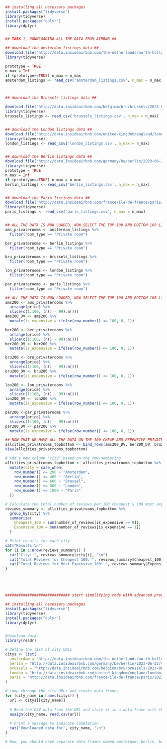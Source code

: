 ```r
## installing all necessary packages
install.packages("tidyverse")
library(tidyverse)
install.packages("dplyr")
library(dplyr)


## TASK 1, DOWNLOADING ALL THE DATA FROM AIRBNB ##

## download the Amsterdam listings data ##
download.file("http://data.insideairbnb.com/the-netherlands/north-holland/amsterdam/2023-09-03/visualisations/listings.csv", "amsterdam_listings.csv")
library(tidyverse)

prototype = TRUE
n_max = Inf
if (prototype==TRUE) n_max = n_max
amsterdam_listings <- read_csv('amsterdam_listings.csv', n_max = n_max)



## download the Brussels listings data ##

download.file("http://data.insideairbnb.com/belgium/bru/brussels/2023-06-24/visualisations/listings.csv", "brussels_listings.csv")
library(tidyverse)
brussels_listings <- read_csv('brussels_listings.csv', n_max = n_max)


## download the London listings data ##
download.file("http://data.insideairbnb.com/united-kingdom/england/london/2023-06-08/visualisations/listings.csv", "london_listings.csv")
library(tidyverse)
london_listings <- read_csv('london_listings.csv', n_max = n_max)


## download the Berlin listings data ##
download.file("http://data.insideairbnb.com/germany/be/berlin/2023-06-22/visualisations/listings.csv", "berlin_listings.csv")
library(tidyverse)
prototype = TRUE
n_max = Inf
if (prototype==TRUE) n_max = n_max
berlin_listings <- read_csv('berlin_listings.csv', n_max = n_max)


## download the Paris listings data ##
download.file("http://data.insideairbnb.com/france/ile-de-france/paris/2023-06-06/visualisations/listings.csv", "paris_listings.csv")
library(tidyverse)
paris_listings <- read_csv('paris_listings.csv', n_max = n_max)


## ALL THE DATA IS NOW LOADED, NOW SELECT THE TOP 100 AND BOTTOM 100 LISTINGS FROM EACH CITY ##
ams_privaterooms <- amsterdam_listings %>%
  filter(room_type == "Private room")

ber_privaterooms <- berlin_listings %>%
  filter(room_type == "Private room")

bru_privaterooms <- brussels_listings %>%
  filter(room_type == "Private room")

lon_privaterooms <- london_listings %>%
  filter(room_type == "Private room")

par_privaterooms <- paris_listings %>%
  filter(room_type == "Private room")

## ALL THE DATA IS NOW LOADED, NOW SELECT THE TOP 100 AND BOTTOM 100 LISTINGS FROM EACH CITY ##  edit it later
ams200 <- ams_privaterooms %>%
  arrange(price) %>%
  slice(c(1:100, (n() - 99):n()))
ams200_DV <- ams200 %>%
  mutate(is_expensive = ifelse(row_number() <= 100, 0, 1))

ber200 <- ber_privaterooms %>%
  arrange(price) %>%
  slice(c(1:100, (n() - 99):n()))
ber200_DV <- ber200 %>%
  mutate(is_expensive = ifelse(row_number() <= 100, 0, 1))

bru200 <- bru_privaterooms %>%
  arrange(price) %>%
  slice(c(1:100, (n() - 99):n()))
bru200_DV <- bru200 %>%
  mutate(is_expensive = ifelse(row_number() <= 100, 0, 1))

lon200 <- lon_privaterooms %>%
  arrange(price) %>%
  slice(c(1:100, (n() - 99):n()))
lon200_DV <- lon200 %>%
  mutate(is_expensive = ifelse(row_number() <= 100, 0, 1))

par200 <-par_privaterooms %>%
  arrange(price) %>%
  slice(c(1:100, (n() - 99):n()))
par200_DV <- par200 %>%
  mutate(is_expensive = ifelse(row_number() <= 100, 0, 1))

## NOW THAT WE HAVE ALL THE DATA ON THE 100 CHEAP AND EXPENSIVE PRIVATE ROOMS, MERGE THE DATA ##
allcities_privatrooms_topbottom <- bind_rows(ams200_DV, ber200_DV, bru200_DV, lon200_DV, par200_DV)
view(allcities_privatrooms_topbottom)

# Add a new column "city" based on the row-numbering
allcities_privatrooms_topbottom <- allcities_privatrooms_topbottom %>%
  mutate(city = case_when(
    row_number() <= 200 ~ "Amsterdam",
    row_number() <= 400 ~ "Berlin",
    row_number() <= 600 ~ "Brussel",
    row_number() <= 800 ~ "London",
    row_number() <= 1000 ~ "Paris"
  ))

# Calculate the total number of reviews per 100 cheapest & 100 most expensive rooms in the city
reviews_summary <- allcities_privatrooms_topbottom %>%
  group_by(city) %>%
  summarize(
    Cheapest_100 = sum(number_of_reviews[is_expensive == 0]),
    Expensive_100 = sum(number_of_reviews[is_expensive == 1])
  )

# Print results for each city
cat("Results:\n")
for (i in 1:nrow(reviews_summary)) {
  cat("City: ", reviews_summary$city[i], "\n")
  cat("Total Reviews for Cheapest 100: ", reviews_summary$Cheapest_100[i], "\n")
  cat("Total Reviews for Most Expensive 100: ", reviews_summary$Expensive_100[i], "\n\n")
}





############################# start simplifying code with advanced programming

## installing all necessary packages
install.packages("tidyverse")
library(tidyverse)
install.packages("dplyr")
library(dplyr)


#download data
library(readr)

# Define the list of city URLs
citys <- list(
  amsterdam = "http://data.insideairbnb.com/the-netherlands/north-holland/amsterdam/2023-09-03/visualisations/listings.csv",
  berlin = "http://data.insideairbnb.com/germany/be/berlin/2023-06-22/visualisations/listings.csv",
  brussels = "http://data.insideairbnb.com/belgium/bru/brussels/2023-06-24/visualisations/listings.csv",
  london = "http://data.insideairbnb.com/united-kingdom/england/london/2023-06-08/visualisations/listings.csv",
  paris = "http://data.insideairbnb.com/france/ile-de-france/paris/2023-06-06/visualisations/listings.csv"
)

# Loop through the city URLs and create data frames
for (city_name in names(citys)) {
  url <- citys[[city_name]]
  
  # Read the CSV data from the URL and store it in a data frame with the city name
  assign(city_name, read.csv(url))
  
  # Print a message to indicate completion
  cat("Downloaded data for", city_name, "\n")
}

# Now, you should have separate data frames named amsterdam, berlin, brussels, london, and paris.


















```

